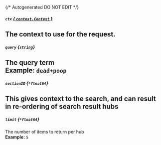 {/* Autogenerated DO NOT EDIT  */}
##### `ctx` [*{ `context.Context` }*](https://pkg.go.dev/context#Context)
The context to use for the request.
---
##### `query` *{`string`}*
The query term
<br/>
**Example:** `dead+poop`
---
##### `sectionID` *{`*float64`}*
This gives context to the search, and can result in re\-ordering of search result hubs
---
##### `limit` *{`*float64`}*
The number of items to return per hub
<br/>
**Example:** `5`

